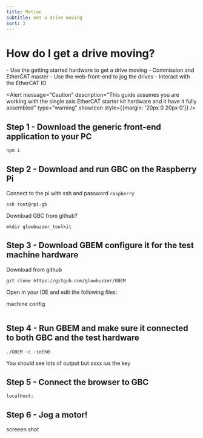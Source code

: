 ```yaml
---
title: Motion
subtitle: Get a drive moving
sort: 3
---
```



# How do I get a drive moving?
<Tldr>
    - Use the getting started hardware to get a drive moving
    - Commission and EtherCAT master
    - Use the web-front-end to jog the drives
    - Interact with the EtherCAT IO
</Tldr>

<Alert message="Caution" description="This guide assumes you are working with the single axis EtherCAT starter kit hardware and it have it fully assembled" type="warning" showIcon style={{margin: '20px 0 20px 0'}} />


## Step 1 - Download the generic front-end application to your PC
````shell
npm i
````
## Step 2 - Download and run GBC on the Raspberry Pi
Connect to the pi with ssh and password `raspberry`
````shell
ssh root@rpi-gb
````
Download GBC from github?
````shell
mkdir glowbuzzer_toolkit
````

## Step 3 - Download GBEM configure it for the test machine hardware
Download from github
````shell
git clone https://gitgub.com/glowbuzzer/GBEM

````
Open in your IDE and edit the following files:

machine config



````shell
````

## Step 4 - Run GBEM and make sure it connected to both GBC and the test hardware
````shell
./GBEM -c -ieth0
````

You should see lots of output but xxxx ius the key


## Step 5 - Connect the browser to GBC

`localhost:`

## Step 6 - Jog a motor!

screeen shot

